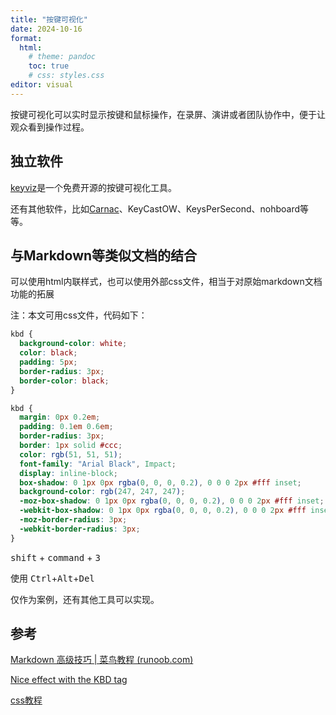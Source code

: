 ---
title: "按键可视化"
date: 2024-10-16
format: 
  html:
    # theme: pandoc
    toc: true
    # css: styles.css
editor: visual
---

按键可视化可以实时显示按键和鼠标操作，在录屏、演讲或者团队协作中，便于让观众看到操作过程。

## 独立软件

[keyviz](https://mularahul.github.io/keyviz/)是一个免费开源的按键可视化工具。

还有其他软件，比如[Carnac](https://github.com/Code52/carnac)、KeyCastOW、KeysPerSecond、nohboard等等。

## 与Markdown等类似文档的结合

可以使用html内联样式，也可以使用外部css文件，相当于对原始markdown文档功能的拓展

注：本文可用css文件，代码如下：

``` css
kbd {
  background-color: white;
  color: black;
  padding: 5px;
  border-radius: 3px;
  border-color: black;
}
```

``` css
kbd {
  margin: 0px 0.2em;
  padding: 0.1em 0.6em;
  border-radius: 3px;
  border: 1px solid #ccc;
  color: rgb(51, 51, 51);
  font-family: "Arial Black", Impact;
  display: inline-block;
  box-shadow: 0 1px 0px rgba(0, 0, 0, 0.2), 0 0 0 2px #fff inset;
  background-color: rgb(247, 247, 247);
  -moz-box-shadow: 0 1px 0px rgba(0, 0, 0, 0.2), 0 0 0 2px #fff inset;
  -webkit-box-shadow: 0 1px 0px rgba(0, 0, 0, 0.2), 0 0 0 2px #fff inset;
  -moz-border-radius: 3px;
  -webkit-border-radius: 3px;
}
```

<kbd>shift</kbd> + <kbd>command</kbd> + <kbd>3</kbd>

使用 <kbd>Ctrl</kbd>+<kbd>Alt</kbd>+<kbd>Del</kbd> 

仅作为案例，还有其他工具可以实现。

## 参考

[Markdown 高级技巧 \| 菜鸟教程 (runoob.com)](https://www.runoob.com/markdown/md-advance.html)

[Nice effect with the KBD tag](https://www.rgagnon.com/jsdetails/js-nice-effect-the-KBD-tag.html)

[css教程](https://www.runoob.com/css/css-tutorial.html)
